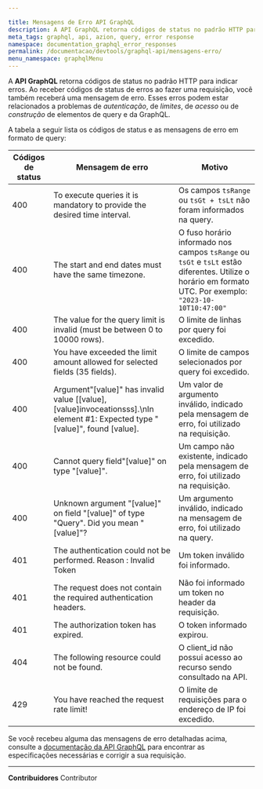 ```yaml
---

title: Mensagens de Erro API GraphQL
description: A API GraphQL retorna códigos de status no padrão HTTP para indicar erros. Ao receber códigos de status de erros ao fazer uma requisição, você também receberá uma mensagem de erro.
meta_tags: graphql, api, azion, query, error response
namespace: documentation_graphql_error_responses
permalink: /documentacao/devtools/graphql-api/mensagens-erro/
menu_namespace: graphqlMenu
---
```


A **API GraphQL** retorna códigos de status no padrão HTTP para indicar erros. Ao receber códigos de status de erros ao fazer uma requisição, você também receberá uma mensagem de erro. Esses erros podem estar relacionados a problemas de *autenticação*, de *limites*, de *acesso* ou de *construção* de elementos de query e da GraphQL.

A tabela a seguir lista os códigos de status e as mensagens de erro em formato de query:

| Códigos de status | Mensagem de erro                                                                                                                  | Motivo                                                                               |
| ----------- | ------------------------------------------------------------------------------------------------------------------------------- | ------------------------------------------------------------------------------------ |
| 400         | To execute queries it is mandatory to provide the desired time interval.                                                     | Os campos `tsRange` ou `tsGt + tsLt` não foram informados na query.             |
| 400 | The start and end dates must have the same timezone. | O fuso horário informado nos campos `tsRange` ou `tsGt` e `tsLt` estão diferentes. Utilize o horário em formato UTC. Por exemplo: `"2023-10-10T10:47:00"`
| 400         | The value for the query limit is invalid (must be between 0 to 10000 rows).                                                     | O limite de linhas por query foi excedido.             |
| 400         | You have exceeded the limit amount allowed for selected fields (35 fields).                                                     | O limite de campos selecionados por query foi excedido.             |
| 400         | Argument\"[value]" has invalid value [[value], [value]invoceationsss].\nIn element #1: Expected type \"[value]", found [value]. | Um valor de argumento inválido, indicado pela mensagem de erro, foi utilizado na requisição. |
| 400         | Cannot query field\"[value]\" on type \"[value]".                                                                               | Um campo não existente, indicado pela mensagem de erro, foi utilizado na requisição.      |
| 400         | Unknown argument \"[value]" on field \"[value]" of type \"Query\". Did you mean \"[value]"?                                      | Um argumento inválido, indicado na mensagem de erro, foi utilizado na query.         |
| 401         | The authentication could not be performed. Reason : Invalid Token                                                               | Um token inválido foi informado.                                                       |
| 401         | The request does not contain the required authentication headers.                                                               | Não foi informado um token no header da requisição.                                     |
| 401         | The authorization token has expired.                                                                                            | O token informado expirou.                                                      |
| 404         | The following resource could not be found.                                                                                      | O client_id não possui acesso ao recurso sendo consultado na API.                     |
| 429         | You have reached the request rate limit!                                                                                        | O limite de requisições para o endereço de IP foi excedido.                         |

Se você recebeu alguma das mensagens de erro detalhadas acima, consulte a [documentação da API GraphQL](/pt-br/documentacao/produtos/graphql-api/) para encontrar as especificações necessárias e corrigir a sua requisição.





---


**Contribuidores** <ContributorList>Contributor</ContributorList>
